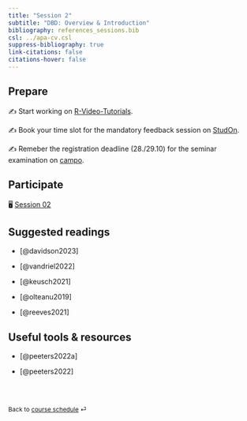 ```yaml
---
title: "Session 2"
subtitle: "DBD: Overview & Introduction"
bibliography: references_sessions.bib
csl: ../apa-cv.csl 
suppress-bibliography: true
link-citations: false
citations-hover: false
---
```


## Prepare

✍️ Start working on [R-Video-Tutorials](https://chrdrn.github.io/dbd_2024/computing/computing-instructions_R.html).

✍️ Book your time slot for the mandatory feedback session on [StudOn](https://www.studon.fau.de/book6086206.html).

✍️ Remeber the registration deadline (28./29.10) for the seminar examination on [campo](https://www.campo.fau.de/qisserver/pages/cs/sys/portal/hisinoneStartPage.faces).

## Participate

🖥️ [Session 02](/slides/slides-02.html)

## Suggested readings

-   [@davidson2023]

-   [@vandriel2022]

-   [@keusch2021]

-   [@olteanu2019]

-   [@reeves2021]

## Useful tools & resources

-   [@peeters2022a]

-   [@peeters2022]

## 

<br>

::: {style="font-size: 0.875em;"}
Back to [course schedule](/index.html "Course schedule") ⏎
:::
